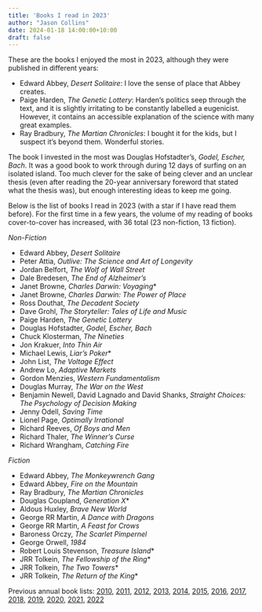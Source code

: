 ```yaml
---
title: 'Books I read in 2023'
author: "Jason Collins"
date: 2024-01-18 14:00:00+10:00
draft: false
---
```


These are the books I enjoyed the most in 2023, although they were published in different years:

- Edward Abbey, *Desert Solitaire*: I love the sense of place that Abbey creates.
- Paige Harden, *The Genetic Lottery*: Harden's politics seep through the text, and it is slightly irritating to be constantly labelled a eugenicist. However, it contains an accessible explanation of the science with many great examples.
- Ray Bradbury, *The Martian Chronicles*: I bought it for the kids, but I suspect it's beyond them. Wonderful stories.

The book I invested in the most was Douglas Hofstadter's, *Godel, Escher, Bach*. It was a good book to work through during 12 days of surfing on an isolated island. Too much clever for the sake of being clever and an unclear thesis (even after reading the 20-year anniversary foreword that stated what the thesis was), but enough interesting ideas to keep me going.

Below is the list of books I read in 2023 (with a star if I have read them before). For the first time in a few years, the volume of my reading of books cover-to-cover has increased, with 36 total (23 non-fiction, 13 fiction).

*Non-Fiction*

- Edward Abbey, *Desert Solitaire*
- Peter Attia, *Outlive: The Science and Art of Longevity*
- Jordan Belfort, *The Wolf of Wall Street*
- Dale Bredesen, *The End of Alzheimer's*
- Janet Browne, *Charles Darwin: Voyaging*\*
- Janet Browne, *Charles Darwin: The Power of Place*
- Ross Douthat, *The Decadent Society*
- Dave Grohl, *The Storyteller: Tales of Life and Music*
- Paige Harden, *The Genetic Lottery*
- Douglas Hofstadter, *Godel, Escher, Bach*
- Chuck Klosterman, *The Nineties*
- Jon Krakuer, *Into Thin Air*
- Michael Lewis, *Liar's Poker*\*
- John List, *The Voltage Effect*
- Andrew Lo, *Adaptive Markets*
- Gordon Menzies, *Western Fundamentalism*
- Douglas Murray, *The War on the West*
- Benjamin Newell, David Lagnado and David Shanks, *Straight Choices: The Psychology of Decision Making*
- Jenny Odell, *Saving Time*
- Lionel Page, *Optimally Irrational*
- Richard Reeves, *Of Boys and Men*
- Richard Thaler, *The Winner's Curse*
- Richard Wrangham, *Catching Fire*

*Fiction*

- Edward Abbey, *The Monkeywrench Gang*
- Edward Abbey, *Fire on the Mountain*
- Ray Bradbury, *The Martian Chronicles*
- Douglas Coupland, *Generation X*\*
- Aldous Huxley, *Brave New World*
- George RR Martin, *A Dance with Dragons*
- George RR Martin, *A Feast for Crows*
- Baroness Orczy, *The Scarlet Pimpernel*
- George Orwell, *1984*
- Robert Louis Stevenson, *Treasure Island*\*
- JRR Tolkein, *The Fellowship of the Ring*\*
- JRR Tolkein, *The Two Towers*\*
- JRR Tolkein, *The Return of the King*\*


Previous annual book lists: [2010](/posts/top-10-books-in-2010.md), [2011](/posts/best-books-i-read-in-2011.md), [2012](/posts/the-best-books-i-read-in-2012.md), [2013](/posts/best-books-i-read-in-2013.md), [2014](/posts/best-books-i-read-in-2014.md), [2015](/posts/best-books-i-read-in-2015.md), [2016](/posts/best-books-i-read-in-2016.md), [2017](/posts/best-books-i-read-in-2017.md), [2018](/posts/books-i-read-in-2018.md), [2019](/posts/best-books-i-read-in-2019.md), [2020](/posts/best-books-i-read-in-2020.md), [2021](/posts/best-books-i-read-in-2021.md), [2022](/posts/best-books-i-read-in-2022.md)
